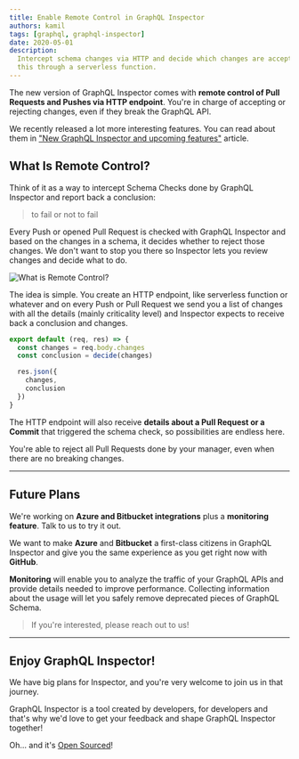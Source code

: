 ```yaml
---
title: Enable Remote Control in GraphQL Inspector
authors: kamil
tags: [graphql, graphql-inspector]
date: 2020-05-01
description:
  Intercept schema changes via HTTP and decide which changes are acceptable which are not and all of
  this through a serverless function.
---
```


The new version of GraphQL Inspector comes with **remote control of Pull Requests and Pushes via
HTTP endpoint**. You're in charge of accepting or rejecting changes, even if they break the GraphQL
API.

We recently released a lot more interesting features. You can read about them in
["New GraphQL Inspector and upcoming features"](/blog/new-graphql-inspector) article.

## What Is Remote Control?

Think of it as a way to intercept Schema Checks done by GraphQL Inspector and report back a
conclusion:

> to fail or not to fail

Every Push or opened Pull Request is checked with GraphQL Inspector and based on the changes in a
schema, it decides whether to reject those changes. We don't want to stop you there so Inspector
lets you review changes and decide what to do.

![](./remote-graph.png 'What is Remote Control?')

The idea is simple. You create an HTTP endpoint, like serverless function or whatever and on every
Push or Pull Request we send you a list of changes with all the details (mainly criticality level)
and Inspector expects to receive back a conclusion and changes.

```javascript
export default (req, res) => {
  const changes = req.body.changes
  const conclusion = decide(changes)

  res.json({
    changes,
    conclusion
  })
}
```

The HTTP endpoint will also receive **details about a Pull Request or a Commit** that triggered the
schema check, so possibilities are endless here.

You're able to reject all Pull Requests done by your manager, even when there are no breaking
changes.

---

## Future Plans

We're working on **Azure and Bitbucket integrations** plus a **monitoring feature**. Talk to us to
try it out.

We want to make **Azure** and **Bitbucket** a first-class citizens in GraphQL Inspector and give you
the same experience as you get right now with **GitHub**.

**Monitoring** will enable you to analyze the traffic of your GraphQL APIs and provide details
needed to improve performance. Collecting information about the usage will let you safely remove
deprecated pieces of GraphQL Schema.

> If you're interested, please reach out to us!

---

## Enjoy GraphQL Inspector!

We have big plans for Inspector, and you're very welcome to join us in that journey.

GraphQL Inspector is a tool created by developers, for developers and that's why we'd love to get
your feedback and shape GraphQL Inspector together!

Oh... and it's [Open Sourced](https://github.com/kamilkisiela/graphql-inspector)!
